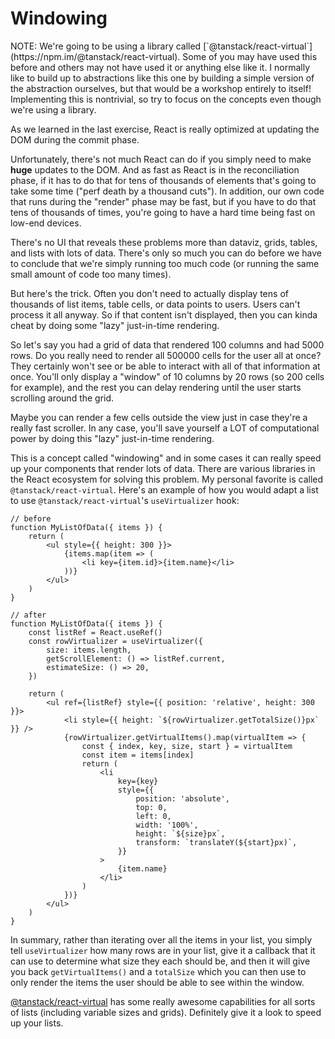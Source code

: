 # Windowing

<callout-info class="aside">
	NOTE: We're going to be using a library called
	[`@tanstack/react-virtual`](https://npm.im/@tanstack/react-virtual). Some of
	you may have used this before and others may not have used it or anything else
	like it. I normally like to build up to abstractions like this one by building
	a simple version of the abstraction ourselves, but that would be a workshop
	entirely to itself! Implementing this is nontrivial, so try to focus on the
	concepts even though we're using a library.
</callout-info>

As we learned in the last exercise, React is really optimized at updating the
DOM during the commit phase.

Unfortunately, there's not much React can do if you simply need to make **huge**
updates to the DOM. And as fast as React is in the reconciliation phase, if it
has to do that for tens of thousands of elements that's going to take some time
("perf death by a thousand cuts"). In addition, our own code that runs during
the "render" phase may be fast, but if you have to do that tens of thousands of
times, you're going to have a hard time being fast on low-end devices.

There's no UI that reveals these problems more than dataviz, grids, tables, and
lists with lots of data. There's only so much you can do before we have to
conclude that we're simply running too much code (or running the same small
amount of code too many times).

But here's the trick. Often you don't need to actually display tens of thousands
of list items, table cells, or data points to users. Users can't process it all
anyway. So if that content isn't displayed, then you can kinda cheat by doing
some "lazy" just-in-time rendering.

So let's say you had a grid of data that rendered 100 columns and had 5000 rows.
Do you really need to render all 500000 cells for the user all at once? They
certainly won't see or be able to interact with all of that information at once.
You'll only display a "window" of 10 columns by 20 rows (so 200 cells for
example), and the rest you can delay rendering until the user starts scrolling
around the grid.

Maybe you can render a few cells outside the view just in case they're a really
fast scroller. In any case, you'll save yourself a LOT of computational power by
doing this "lazy" just-in-time rendering.

This is a concept called "windowing" and in some cases it can really speed up
your components that render lots of data. There are various libraries in the
React ecosystem for solving this problem. My personal favorite is called
`@tanstack/react-virtual`. Here's an example of how you would adapt a list to
use `@tanstack/react-virtual`'s `useVirtualizer` hook:

```tsx
// before
function MyListOfData({ items }) {
	return (
		<ul style={{ height: 300 }}>
			{items.map(item => (
				<li key={item.id}>{item.name}</li>
			))}
		</ul>
	)
}
```

```tsx
// after
function MyListOfData({ items }) {
	const listRef = React.useRef()
	const rowVirtualizer = useVirtualizer({
		size: items.length,
		getScrollElement: () => listRef.current,
		estimateSize: () => 20,
	})

	return (
		<ul ref={listRef} style={{ position: 'relative', height: 300 }}>
			<li style={{ height: `${rowVirtualizer.getTotalSize()}px` }} />
			{rowVirtualizer.getVirtualItems().map(virtualItem => {
				const { index, key, size, start } = virtualItem
				const item = items[index]
				return (
					<li
						key={key}
						style={{
							position: 'absolute',
							top: 0,
							left: 0,
							width: '100%',
							height: `${size}px`,
							transform: `translateY(${start}px)`,
						}}
					>
						{item.name}
					</li>
				)
			})}
		</ul>
	)
}
```

In summary, rather than iterating over all the items in your list, you simply
tell `useVirtualizer` how many rows are in your list, give it a callback that it
can use to determine what size they each should be, and then it will give you
back `getVirtualItems()` and a `totalSize` which you can then use to only render
the items the user should be able to see within the window.

[@tanstack/react-virtual](https://npm.im/@tanstack/react-virtual) has some
really awesome capabilities for all sorts of lists (including variable sizes and
grids). Definitely give it a look to speed up your lists.
